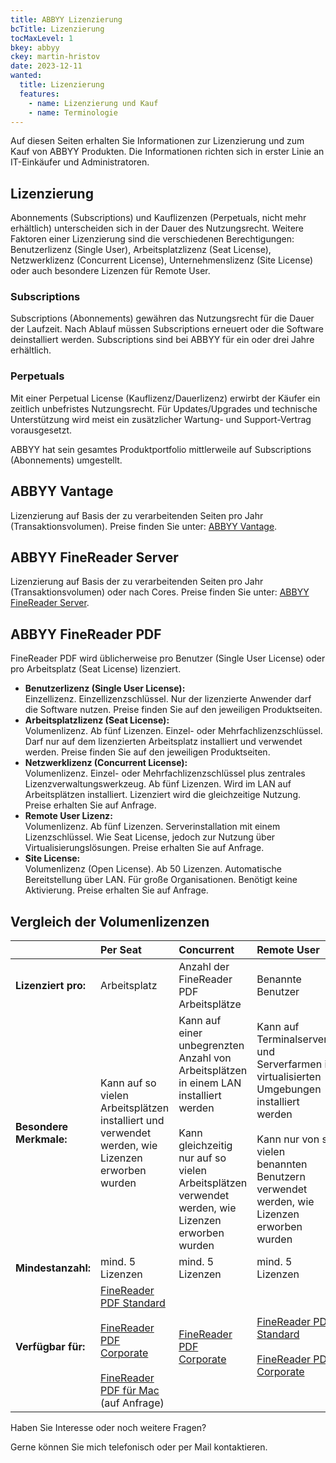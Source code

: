 ```yaml
---
title: ABBYY Lizenzierung
bcTitle: Lizenzierung
tocMaxLevel: 1
bkey: abbyy
ckey: martin-hristov
date: 2023-12-11
wanted:
  title: Lizenzierung
  features:
    - name: Lizenzierung und Kauf
    - name: Terminologie
---
```


<Intro>


Auf diesen Seiten erhalten Sie Informationen zur Lizenzierung und zum Kauf von ABBYY Produkten.
Die Informationen richten sich in erster Linie an IT-Einkäufer und Administratoren.

</Intro>

<TOC />


## Lizenzierung

Abonnements (Subscriptions) und Kauflizenzen (Perpetuals, nicht mehr erhältlich) unterscheiden sich in der Dauer des Nutzungsrecht.
Weitere Faktoren einer Lizenzierung sind die verschiedenen Berechtigungen: Benutzerlizenz (Single User), Arbeitsplatzlizenz (Seat License), Netzwerklizenz (Concurrent License), Unternehmenslizenz (Site License) oder auch besondere Lizenzen für Remote User.


### Subscriptions

Subscriptions (Abonnements) gewähren das Nutzungsrecht für die Dauer der Laufzeit. Nach Ablauf müssen Subscriptions erneuert oder die Software deinstalliert werden. Subscriptions sind bei ABBYY für ein oder drei Jahre erhältlich.

### Perpetuals

Mit einer Perpetual License (Kauflizenz/Dauerlizenz) erwirbt der Käufer ein zeitlich unbefristes Nutzungsrecht.
Für Updates/Upgrades und technische Unterstützung wird meist ein zusätzlicher Wartung- und Support-Vertrag vorausgesetzt.

<Info>

ABBYY hat sein gesamtes Produktportfolio mittlerweile auf Subscriptions (Abonnements) umgestellt.

</Info>



## ABBYY Vantage

Lizenzierung auf Basis der zu verarbeitenden Seiten pro Jahr (Transaktionsvolumen). Preise finden Sie unter: [ABBYY Vantage](/hersteller/abbyy/vantage/).


## ABBYY FineReader Server

Lizenzierung auf Basis der zu verarbeitenden Seiten pro Jahr (Transaktionsvolumen) oder nach Cores. Preise finden Sie unter: [ABBYY FineReader Server](/hersteller/abbyy/finereader-server/).




## ABBYY FineReader PDF

FineReader PDF wird üblicherweise pro Benutzer (Single User License) oder pro Arbeitsplatz (Seat License) lizenziert.

<ArrowList>

- **Benutzerlizenz (Single User License):**<br />
Einzellizenz. Einzellizenzschlüssel. Nur der lizenzierte Anwender darf die Software nutzen. Preise finden Sie auf den jeweiligen Produktseiten.
- **Arbeitsplatzlizenz (Seat License):**<br />
Volumenlizenz. Ab fünf Lizenzen. Einzel- oder Mehrfachlizenzschlüssel. Darf nur auf dem lizenzierten Arbeitsplatz installiert und verwendet werden. Preise finden Sie auf den jeweiligen Produktseiten.
- **Netzwerklizenz (Concurrent License):**<br />
Volumenlizenz. Einzel- oder Mehrfachlizenzschlüssel plus zentrales Lizenzverwaltungswerkzeug. Ab fünf Lizenzen. Wird im LAN auf Arbeitsplätzen installiert. Lizenziert wird die gleichzeitige Nutzung. Preise erhalten Sie auf Anfrage.
- **Remote User Lizenz:**<br />
Volumenlizenz. Ab fünf Lizenzen. Serverinstallation mit einem Lizenzschlüssel. Wie Seat License, jedoch zur Nutzung über Virtualisierungslösungen. Preise erhalten Sie auf Anfrage.
- **Site License:**<br />
Volumenlizenz (Open License). Ab 50 Lizenzen. Automatische Bereitstellung über LAN. Für große Organisationen. Benötigt keine Aktivierung. Preise erhalten Sie auf Anfrage.

</ArrowList>



## Vergleich der Volumenlizenzen

||Per Seat|Concurrent|Remote User|Site|
|:---|:---|:---|:---|:---|
|**Lizenziert pro:**|Arbeitsplatz|Anzahl der FineReader PDF Arbeitsplätze | Benannte Benutzer | Arbeitsplatz|
|**Besondere Merkmale:**| Kann auf so vielen Arbeitsplätzen installiert und verwendet werden, wie Lizenzen erworben wurden| Kann auf einer unbegrenzten Anzahl von Arbeitsplätzen in einem LAN installiert werden <br /> <br /> Kann gleichzeitig nur auf so vielen Arbeitsplätzen verwendet werden, wie Lizenzen erworben wurden| Kann auf Terminalservern und Serverfarmen in virtualisierten Umgebungen installiert werden <br /> <br /> Kann nur von so vielen benannten Benutzern verwendet werden, wie Lizenzen erworben wurden| Kann auf so vielen Arbeitsplätzen installiert und verwendet werden, wie Lizenzen erworben wurden <br /> <br /> keine Aktivierung erforderlich|
|**Mindestanzahl:**| mind. 5 Lizenzen| mind. 5 Lizenzen| mind. 5 Lizenzen| mind. 50 Lizenzen|
|**Verfügbar für:**| [FineReader PDF Standard](/hersteller/abbyy/finereader-standard/) <br /> <br /> [FineReader PDF Corporate](/hersteller/abbyy/finereader-corporate/) <br /> <br /> [FineReader PDF für Mac](/hersteller/abbyy/finereader-mac/) (auf Anfrage)| [FineReader PDF Corporate](/hersteller/abbyy/finereader-corporate/)| [FineReader PDF Standard](/hersteller/abbyy/finereader-standard/) <br /> <br /> [FineReader PDF Corporate](/hersteller/abbyy/finereader-corporate/)| [FineReader PDF Standard](/hersteller/abbyy/finereader-standard/) <br /> <br />[FineReader PDF Corporate](/hersteller/abbyy/finereader-corporate/)|


<GetInTouch theme="light">

Haben Sie Interesse oder noch weitere Fragen?

Gerne können Sie mich telefonisch oder per Mail kontaktieren.

</GetInTouch>
